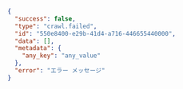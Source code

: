 ```json
{
  "success": false,
  "type": "crawl.failed",
  "id": "550e8400-e29b-41d4-a716-446655440000",
  "data": [],
  "metadata": {
    "any_key": "any_value"
  },
  "error": "エラー メッセージ"
}
```

